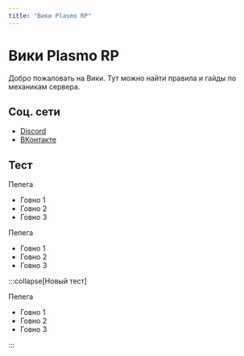 ```yaml
---
title: "Вики Plasmo RP"
---
```


# Вики Plasmo RP

Добро пожаловать на Вики. Тут можно найти правила и гайды по механикам сервера.

## Соц. сети

- [Discord](https://discord.gg/xVhST4gTFm)
- [ВКонтакте](https://vk.com/plasmorp)

## Тест

<Collapse summary="Тестовый коллапс">

Пепега

- Говно 1
- Говно 2
- Говно 3

</Collapse>

<Collapse summary="Тестовый коллапс">

Пепега

- Говно 1
- Говно 2
- Говно 3

</Collapse>

:::collapse[Новый тест]

Пепега

- Говно 1
- Говно 2
- Говно 3

:::